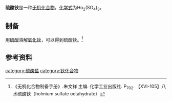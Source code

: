 {{chembox
| verifiedrevid = 
|   Name = 硫酸钬
|CustomizedImage=[[File:2.svg|File:2.svg]][[File:Ho3+.svg|51px]][[File:3.svg|File:3.svg]][[File:Sulfat-Ion.svg|File:Sulfat-Ion.svg]]
|   OtherNames = 
|   IUPACName = 
| Section1 = {{Chembox Identifiers
|   ChemSpiderID_Ref = {{chemspidercite|correct|chemspider}}
| ChemSpiderID = 
| PubChem = 
| InChI =
| InChIKey =
| SMILES = 
| StdInChI_Ref = {{stdinchicite|correct|chemspider}}
| StdInChI =
| StdInChIKey_Ref = {{stdinchicite|correct|chemspider}}
| StdInChIKey = 
| CASNo = 15622-40-9
| CASNo_Ref = {{cascite|correct|CAS}}
| CASNo_Comment = 无水
| CASNo2 = 13473-57-9 
| CASNo2_Ref = {{cascite|correct|CAS}}
| CASNo2_Comment = 八水
  }}
| Section2 = {{Chembox Properties
|   Formula = Ho<sub>2</sub>(SO<sub>4</sub>)<sub>3</sub>
|   MolarMass = 762.04（八水）
|   Appearance = 
|   Density =
|   MeltingPt = 
|   Solubility = 
|   BoilingPt = 
|   Solvent =
|   SolubleOther = 
  }}
| Section7 = {{Chembox Hazards
|  EUHazardSymbol =
|  RPhrases =
|  SPhrases =
|  FlashPt = 
|  pKa = 
|  pKb = 
|  EUClass =
|  EUIndex = 
|  MainHazards = 
|  NFPA-H = 
|  NFPA-F = 
|  NFPA-R = 
|  NFPA-O = 
|  RSPhrases = 
|  Autoignition = 
|  ExploLimits = 
|  PEL = 
  }}
| Section8 = {{Chembox Related
|   Function = 
|   OtherFunctn = 
|   OtherAnions = [[硝酸钬|硝酸钬]]<br />[[氧化钬|氧化钬]]
|   OtherCations = [[硫酸镝|硫酸镝]]<br />[[硫酸铒|硫酸铒]]
|   OtherCpds = 
  }}
}}

'''硫酸钬'''是一种[[无机化合物|无机化合物]]，[[化学式|化学式]]为Ho<sub>2</sub>(SO<sub>4</sub>)<sub>3</sub>。
==制备==
用[[硫酸|硫酸]]溶解[[氧化钬|氧化钬]]，可以得到硫酸钬。<ref name=zb>《无机化合物制备手册》.朱文祥 主编. 化学工业出版社. P<sub>702</sub>. 【XVI-105】八水硫酸钬（holmium sulfate octahydrate）</ref>
==参考资料==
{{reflist}}

{{硫酸盐}}
[[category:硫酸盐|category:硫酸盐]]
[[category:钬化合物|category:钬化合物]]